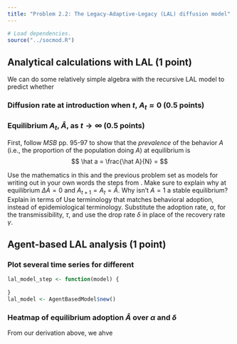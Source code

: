 ```yaml
---
title: "Problem 2.2: The Legacy-Adaptive-Legacy (LAL) diffusion model"
---
```

```r

# Load dependencies.
source("../socmod.R")
```


## Analytical calculations with LAL (1 point)

We can do some relatively simple algebra with the recursive LAL model to 
predict whether 

### Diffusion rate at introduction when $t,~A_t \approx 0$ (0.5 points)


### Equilibrium $A_t$, $\hat A$, as $t\to\infty$ (0.5 points)

First, follow _MSB_ pp. 95-97 to show that the _prevalence_ of the behavior $A$
(i.e., the proportion of the population doing $A$)
at equilibrium is 
$$
\hat a = \frac{\hat A}{N} = 
$$

Use the mathematics in this and the previous problem set as models for writing
out in your own words the steps from . Make sure to explain why at equilibrium
$\Delta A = 0$ and $A_{t+1} = A_t = \hat A$. Why isn't $A = 1$ a stable
equilibrium? Explain in terms of  Use terminology that matches
behavioral adoption, instead of epidemiological terminology. 
Substitute the adoption rate, $\alpha$, for the
transmissibility, $\tau$, and use the drop rate $\delta$ in place of the 
recovery rate $\gamma$. 


## Agent-based LAL analysis (1 point)


### Plot several time series for different 

```r
lal_model_step <- function(model) {
  
}
lal_model <- AgentBasedModel$new()
```


### Heatmap of equilibrium adoption $\hat A$ over $\alpha$ and $\delta$


From our derivation above, we ahve 
